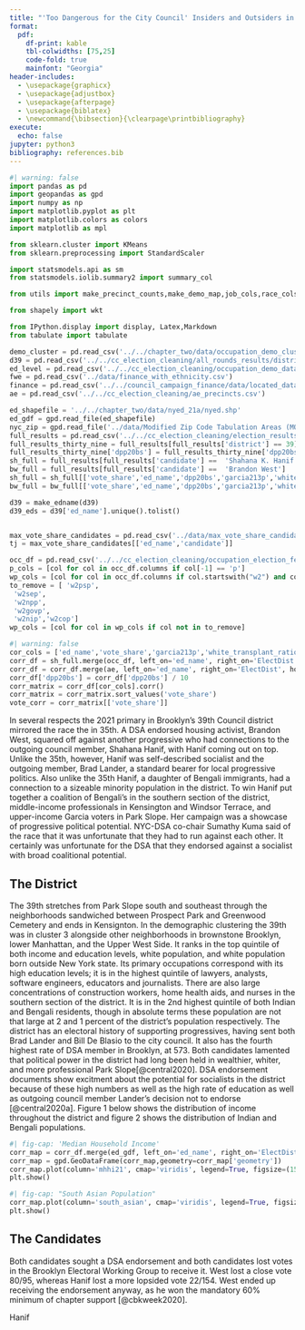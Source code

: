 ```yaml
---
title: "'Too Dangerous for the City Council' Insiders and Outsiders in the 35th Council District"
format:
  pdf:
    df-print: kable
    tbl-colwidths: [75,25]
    code-fold: true
    mainfont: "Georgia"
header-includes:
  - \usepackage{graphicx}
  - \usepackage{adjustbox}
  - \usepackage{afterpage}
  - \usepackage{biblatex}
  - \newcommand{\bibsection}{\clearpage\printbibliography}
execute:
  echo: false
jupyter: python3
bibliography: references.bib
---
```


```python
#| warning: false
import pandas as pd
import geopandas as gpd
import numpy as np
import matplotlib.pyplot as plt
import matplotlib.colors as colors
import matplotlib as mpl

from sklearn.cluster import KMeans
from sklearn.preprocessing import StandardScaler

import statsmodels.api as sm
from statsmodels.iolib.summary2 import summary_col

from utils import make_precinct_counts,make_demo_map,job_cols,race_cols,cols_to_keep,scale_and_cluster,make_edname,map_round_votes,brooklyn_zips,zip_list

from shapely import wkt

from IPython.display import display, Latex,Markdown
from tabulate import tabulate

demo_cluster = pd.read_csv('../../chapter_two/data/occupation_demo_clusters_on_ed.csv')
d39 = pd.read_csv('../../cc_election_cleaning/all_rounds_results/district_39.csv')
ed_level = pd.read_csv('../../cc_election_cleaning/occupation_demo_data_feb21.csv')
fwe = pd.read_csv('../data/finance_with_ethnicity.csv')
finance = pd.read_csv('../../council_campaign_finance/data/located_data_subset_for_member_chapters.csv')
ae = pd.read_csv('../../cc_election_cleaning/ae_precincts.csv')

ed_shapefile = '../../chapter_two/data/nyed_21a/nyed.shp'
ed_gdf = gpd.read_file(ed_shapefile)
nyc_zip = gpd.read_file('../data/Modified Zip Code Tabulation Areas (MODZCTA).geojson')
full_results = pd.read_csv('../../cc_election_cleaning/election_results_with_vote_sponsor_cluster_FEB13.csv')
full_results_thirty_nine = full_results[full_results['district'] == 39]
full_results_thirty_nine['dpp20bs'] = full_results_thirty_nine['dpp20bs'] / 10
sh_full = full_results[full_results['candidate'] ==  'Shahana K. Hanif']
bw_full = full_results[full_results['candidate'] ==  'Brandon West']
sh_full = sh_full[['vote_share','ed_name','dpp20bs','garcia213p','white_transplant_ratio','mhhi21','cvap21bapp','h21p', 'nha21p', 'nhb21p', 'nhw21p','wfh_ratio']]
bw_full = bw_full[['vote_share','ed_name','dpp20bs','garcia213p','white_transplant_ratio','mhhi21','cvap21bapp','h21p', 'nha21p', 'nhb21p', 'nhw21p','wfh_ratio']]

d39 = make_edname(d39)
d39_eds = d39['ed_name'].unique().tolist()


max_vote_share_candidates = pd.read_csv('../data/max_vote_share_candidates.csv')
tj = max_vote_share_candidates[['ed_name','candidate']]

occ_df = pd.read_csv('../../cc_election_cleaning/occupation_election_feb21.csv')
p_cols = [col for col in occ_df.columns if col[-1] == 'p']
wp_cols = [col for col in occ_df.columns if col.startswith("w2") and col.endswith("p")]
to_remove = [ 'w2psp',
 'w2sep',
 'w2npp',
 'w2govp',
 'w2nip','w2cop']
wp_cols = [col for col in wp_cols if col not in to_remove]
```

```python
#| warning: false
cor_cols = ['ed_name','vote_share','garcia213p','white_transplant_ratio','dpp20bs','nhb21p','nha21p','mhhi21','cvap21bapp','ind21p','bang21p'] + wp_cols
corr_df = sh_full.merge(occ_df, left_on='ed_name', right_on='ElectDist', how='left')
corr_df = corr_df.merge(ae, left_on='ed_name', right_on='ElectDist', how='left')
corr_df['dpp20bs'] = corr_df['dpp20bs'] / 10
corr_matrix = corr_df[cor_cols].corr()
corr_matrix = corr_matrix.sort_values('vote_share')
vote_corr = corr_matrix[['vote_share']]
```

In several respects the 2021 primary in Brooklyn's 39th Council district mirrored the race the in 35th. A DSA endorsed housing activist, Brandon West, squared off against another progressive who had connections to the outgoing council member, Shahana Hanif, with Hanif coming out on top. Unlike the 35th, however, Hanif was self-described socialist and the outgoing member, Brad Lander, a standard bearer for local progressive politics. Also unlike the 35th Hanif, a daughter of Bengali immigrants, had a connection to a sizeable minority population in the district. To win Hanif put together a coalition of Bengali's in the southern section of the district, middle-income professionals in Kensington and Windsor Terrace, and upper-income Garcia voters in Park Slope. Her campaign was a showcase of progressive political potential. NYC-DSA co-chair Sumathy Kuma said of the race that it was unfortunate that they had to run against each other. It certainly was unfortunate for the DSA that they endorsed against a socialist with broad coalitional potential.

## The District

The 39th stretches from Park Slope south and southeast through the neighborhoods sandwiched between Prospect Park and Greenwood Cemetery and ends in Kensignton. In the demographic clustering the 39th was in cluster 3 alongside other neighborhoods in brownstone Brooklyn, lower Manhattan, and the Upper West Side. It ranks in the top quintile of both income and education levels, white population, and white population born outside New York state. Its primary occupations correspond with its high education levels; it is in the highest quintile of lawyers, analysts, software engineers, educators and journalists. There are also large concentrations of construction workers, home health aids, and nurses in the southern section of the district. It is in the 2nd highest quintile of both Indian and Bengali residents, though in absolute terms these population are not that large at 2 and 1 percent of the district's population respectively. The district has an electoral history of supporting progressives, having sent both Brad Lander and Bill De Blasio to the city council. It also has the fourth highest rate of DSA member in Brooklyn, at 573. Both candidates lamented that political power in the district had long been held in wealthier, whiter, and more professional Park Slope[@central2020]. DSA endorsement documents show excitment about the potential for socialists in the district because of these high numbers as well as the high rate of education as well as outgoing council member Lander's decision not to endorse [@central2020a]. Figure 1 below shows the distribution of income throughout the district and figure 2 shows the distribution of Indian and Bengali populations.

```python
#| fig-cap: 'Median Household Income'
corr_map = corr_df.merge(ed_gdf, left_on='ed_name', right_on='ElectDist', how='left')
corr_map = gpd.GeoDataFrame(corr_map,geometry=corr_map['geometry'])
corr_map.plot(column='mhhi21', cmap='viridis', legend=True, figsize=(15, 10))
plt.show()
```

```python
#| fig-cap: "South Asian Population"
corr_map.plot(column='south_asian', cmap='viridis', legend=True, figsize=(15, 10))
plt.show()
```

## The Candidates

Both candidates sought a DSA endorsement and both candidates lost votes in the Brooklyn Electoral Working Group to receive it. West lost a close vote 80/95, whereas Hanif lost a more lopsided vote 22/154. West ended up receiving the endorsement anyway, as he won the mandatory 60% minimum of chapter support [@cbkweek2020].

Hanif